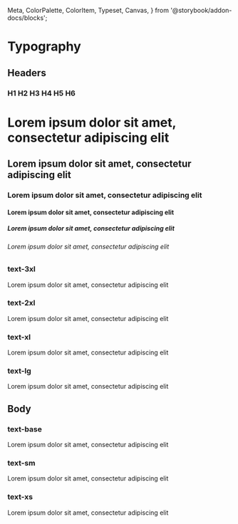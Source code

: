   Meta,
  ColorPalette,
  ColorItem,
  Typeset,
  Canvas,
} from '@storybook/addon-docs/blocks';


<Meta title="Primitives/Typography" />

# Typography

## Headers

### H1 H2 H3 H4 H5 H6
<Canvas>
  <h1>
    Lorem ipsum dolor sit amet, consectetur adipiscing elit
  </h1>
  <h2>
    Lorem ipsum dolor sit amet, consectetur adipiscing elit
  </h2>
  <h3>
    Lorem ipsum dolor sit amet, consectetur adipiscing elit
  </h3>
  <h4>
    Lorem ipsum dolor sit amet, consectetur adipiscing elit
  </h4>
  <h5>
    Lorem ipsum dolor sit amet, consectetur adipiscing elit
  </h5>
  <h6>
    Lorem ipsum dolor sit amet, consectetur adipiscing elit
  </h6>
</Canvas>

### text-3xl
<Canvas>
  <div class="text-3xl">
    Lorem ipsum dolor sit amet, consectetur adipiscing elit
  </div>
</Canvas>

### text-2xl
<Canvas>
  <div class="text-2xl">
    Lorem ipsum dolor sit amet, consectetur adipiscing elit
  </div>
</Canvas>

### text-xl
<Canvas>
  <div class="text-xl">
    Lorem ipsum dolor sit amet, consectetur adipiscing elit
  </div>
</Canvas>

### text-lg
<Canvas>
  <div class="text-lg">
    Lorem ipsum dolor sit amet, consectetur adipiscing elit
  </div>
</Canvas>

## Body

### text-base
<Canvas>
  <div class="text-base">
    Lorem ipsum dolor sit amet, consectetur adipiscing elit
  </div>
</Canvas>

### text-sm
<Canvas>
  <div class="text-sm">
    Lorem ipsum dolor sit amet, consectetur adipiscing elit
  </div>
</Canvas>

### text-xs
<Canvas>
  <div class="text-xs">
    Lorem ipsum dolor sit amet, consectetur adipiscing elit
  </div>
</Canvas>
